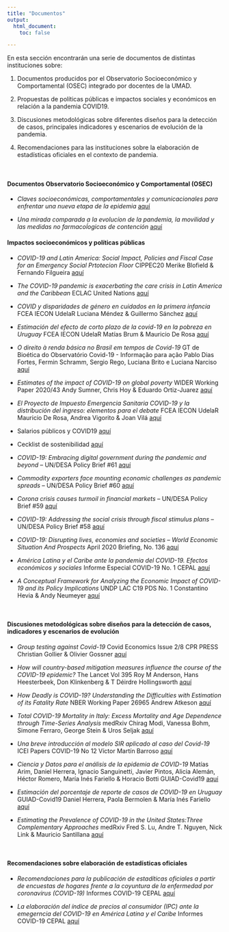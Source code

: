 ```yaml
---
title: "Documentos"
output:
  html_document:
    toc: false

---
```


En esta sección encontrarán una serie de documentos de distintas instituciones sobre:


1. Documentos producidos por el Observatorio Socioeconómico y Comportamental (OSEC) integrado por docentes de la UMAD.

2. Propuestas de políticas públicas e impactos sociales y económicos en relación a la pandemia COVID19.

3. Discusiones metodológicas sobre diferentes diseños para la detección de casos, principales indicadores y escenarios de evolución de la pandemia. 

4. Recomendaciones para las instituciones sobre la elaboración de estadísticas oficiales en el contexto de pandemia.  


<br />


#### **Documentos Observatorio Socioeconómico y Comportamental (OSEC)**

- _Claves socioeconómicas, comportamentales y comunicacionales para enfrentar una nueva etapa de la epidemia_
[aquí](https://drive.google.com/file/d/1cqQZ6AycT33FGfhZHgCrp5YQw_c3mEV_/view?usp=sharing)

- _Una mirada comparada a la evolucíon de la pandemia, la movilidad y las medidas no farmacoĺogicas de contención_
[aquí](https://drive.google.com/file/d/14zzvDq-DjmfO_vy7iXq3E-cAf50pOlc8/view?usp=sharing)


    
#### **Impactos socioeconómicos y políticas públicas**


- _COVID-19 and Latin America: Social Impact, Policies and Fiscal Case for an Emergency Social Prtotecion Floor_ CIPPEC20 
Merike Blofield & Fernando Filgueira 
[aquí](https://drive.google.com/file/d/1yS7vJb2ob88WUTiQHf2nXLAtaVtX1DO3/view?usp=sharing)

- _The COVID-19 pandemic is exacerbating the care crisis in Latin America and the Caribbean_ ECLAC United Nations
[aquí](https://drive.google.com/file/d/1qzNdeUHGofEc5V2HAbEiyBHYZfGYAB_O/view?usp=sharing)

- _COVID y disparidades de género en cuidados en la primera infancia_ FCEA IECON UdelaR Luciana Méndez & Guillermo Sánchez [aquí](https://drive.google.com/file/d/1sZppVkxGMCVgeSItH2Lk3XL_-uLszeDJ/view?usp=sharing)

- _Estimación del efecto de corto plazo de la covid-19 en la pobreza en Uruguay_ FCEA IECON UdelaR Matías Brum & Mauricio De Rosa [aquí](https://drive.google.com/file/d/1puRKQh2ClF_efmMcXx0tzzXCfTQ5XBdp/view?usp=sharing)

- _O direito à renda básica no Brasil em tempos de Covid-19_  GT de Bioética do Observatório Covid-19 - Informação para ação Pablo Dias Fortes, Fermin Schramm, Sergio Rego, Luciana Brito e Luciana Narciso [aquí](https://drive.google.com/file/d/1_t7IrPwI_7fWnR9tB2qaA1O8cor5RANz/view?usp=sharing)

- _Estimates of the impact of COVID-19 on global poverty_ WIDER Working Paper 2020/43 Andy Sumner, Chris Hoy & Eduardo Ortiz-Juarez [aquí](https://drive.google.com/file/d/1Y3kFsiQW4uIVT_-q7QZ1mPVM6_tiW5Bv/view?usp=sharing)

- _El Proyecto de Impuesto Emergencia Sanitaria COVID-19 y la distribución del ingreso: elementos para el debate_ FCEA IECON UdelaR Mauricio De Rosa, Andrea Vigorito & Joan Vilá [aquí](https://drive.google.com/file/d/1obR1hKnFV5s74ktvvtUGtnV1NvqVFajP/view?usp=sharing)

- Salarios públicos y COVID19 [aquí](https://blogs.worldbank.org/governance/should-public-sector-wages-be-cut-finance-coronavirus-response)

- Cecklist de sostenibilidad [aquí](https://blogs.worldbank.org/climatechange/planning-economic-recovery-covid-19-coronavirus-sustainability-checklist-policymakers)

- _COVID-19: Embracing digital government during the pandemic and beyond_ – UN/DESA Policy Brief #61 [aquí](https://www.un.org/development/desa/dpad/publication/un-desa-policy-brief-61-covid-19-embracing-digital-government-during-the-pandemic-and-beyond/)

- _Commodity exporters face mounting economic challenges as pandemic spreads_ – UN/DESA Policy Brief #60 [aquí](https://www.un.org/development/desa/dpad/publication/un-desa-policy-brief-60-commodity-exporters-face-mounting-economic-challenges-as-pandemic-spreads/)

- _Corona crisis causes turmoil in financial markets_ – UN/DESA Policy Brief #59 [aquí](https://www.un.org/development/desa/dpad/publication/un-desa-policy-brief-59-corona-crisis-causes-turmoil-in-financial-markets/)

- _COVID-19: Addressing the social crisis through fiscal stimulus plans_ – UN/DESA Policy Brief #58 [aquí](https://www.un.org/development/desa/dpad/publication/un-desa-policy-brief-59-corona-crisis-causes-turmoil-in-financial-markets/)

- _COVID-19: Disrupting lives, economies and societies – World Economic Situation And Prospects_ April 2020 Briefing, No. 136 [aquí](https://www.un.org/development/desa/dpad/publication/world-economic-situation-and-prospects-april-2020-briefing-no-136/)

- _América Latina y el Caribe ante la pandemia del COVID-19. Efectos económicos y sociales_ Informe Especial COVID-19 No. 1 CEPAL [aquí](https://drive.google.com/file/d/1-U_fhX0gEKH2csPDzWLSPSueDnwrfIFY/view?usp=sharing)

- _A Conceptual Framework for Analyzing the Economic Impact of COVID-19 and its Policy Implications_ UNDP LAC C19 PDS No. 1 Constantino Hevia & Andy Neumeyer [aquí](https://drive.google.com/file/d/1GrqI_MwTvnKaMxv4mo6am6L5PS_1skiD/view?usp=sharing)

<br />
    
#### **Discusiones metodológicas sobre diseños para la detección de casos, indicadores y escenarios de evolución**

- _Group testing against Covid-19_ Covid Economics Issue 2/8 CPR PRESS 
Christian Gollier & Olivier Gossner 
[aquí](https://drive.google.com/file/d/1fgZH5gMM8zxTxF8C1-u2pFk_w9CnsaOx/view?usp=sharing)

- _How will country-based mitigation measures influence the course of the COVID-19 epidemic?_ The Lancet Vol 395 Roy M Anderson, Hans Heesterbeek, Don Klinkenberg & T Déirdre Hollingsworth [aquí](https://drive.google.com/file/d/1LJqrZRCLB9CfckOgAQbEmSSMB-7SUgAn/view?usp=sharing)

- _How Deadly is COVID-19? Understanding the Difficulties with Estimation of its Fatality Rate_ NBER Working Paper 26965 Andrew Atkeson [aquí](https://drive.google.com/file/d/1YO1wa_UxK2qXMnBqD4Mh3_kSpXmg789R/view?usp=sharing)

- _Total COVID-19 Mortality in Italy: Excess Mortality and Age Dependence through Time-Series Analysis_ medRxiv Chirag Modi, Vanessa Bohm, Simone Ferraro, George Stein & Uros Seljak [aquí](https://drive.google.com/file/d/1CPT8uZu7l8vAOtm_uW0KdVxuYzs5ab1I/view?usp=sharing)

- _Una breve introducción al modelo SIR aplicado al caso del Covid-19_ ICEI Papers
COVID-19 No 12 Víctor Martín Barroso [aquí](https://drive.google.com/file/d/1QOOxXtNMnUjYqF_1uiKT7Zl3wdx4n67d/view?usp=sharing)

- _Ciencia y Datos para el análisis de la epidemia de COVID-19_ Matías Arim, Daniel Herrera, Ignacio Sanguinetti, Javier Pintos, Alicia Alemán, Héctor Romero, María Inés Fariello & Horacio Botti GUIAD-Covid19 [aquí](https://drive.google.com/file/d/1fqzNGtiX26W2JtykslC0rL1tXTmrGQxP/view?usp=sharing)

- _Estimación del porcentaje de reporte de casos de COVID-19 en Uruguay_ GUIAD-Covid19 Daniel Herrera, Paola Bermolen & María Inés Fariello [aquí](https://drive.google.com/file/d/1qpr9RGtr7qrIbt8iS8b3HXjnty0F_fuk/view?usp=sharing)

- _Estimating the Prevalence of COVID-19 in the United States:Three Complementary Approaches_  medRxiv Fred S. Lu, Andre T. Nguyen, Nick Link & Mauricio Santillana [aquí](https://drive.google.com/file/d/10Hb8MZAs56KTlX3W3267e7crrtKGxOFa/view?usp=sharing)

<br />
    

#### **Recomendaciones sobre elaboración de estadísticas oficiales**  

- _Recomendaciones para la publicación de estadíticas oficiales a partir de encuestas de hogares frente a la coyuntura de la enfermedad por coronavirus (COVID-19)_ Informes COVID-19 CEPAL [aquí](https://drive.google.com/file/d/1VXlNt_0GUNhF-E5btJF-k_UYcR5ANIKH/view?usp=sharing)

- _La elaboración del índice de precios al consumidor (IPC) ante la emegerncia del COVID-19 en América Latina y el Caribe_ Informes COVID-19 CEPAL [aquí](https://drive.google.com/file/d/1SQjGyhm3gfUZ3oTCpTTgd3G37fh0O6gs/view?usp=sharing)


























